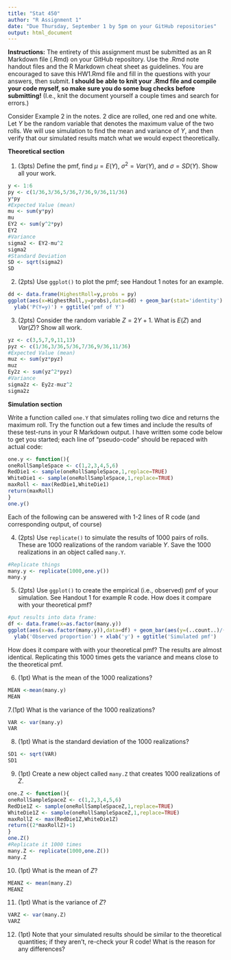 ```yaml
---
title: "Stat 450"
author: "R Assignment 1"
date: "Due Thursday, September 1 by 5pm on your GitHub repositories"
output: html_document
---
```


**Instructions:** The entirety of this assignment must be submitted as an R Markdown file (.Rmd) on your GitHub repository.  Use the .Rmd note handout files and the R Markdown cheat sheet as guidelines.  You are encouraged to save this HW1.Rmd file and fill in the questions with your answers, then submit.  **I should be able to knit your .Rmd file and compile your code myself, so make sure you do some bug checks before submitting!** (I.e., knit the document yourself a couple times and search for errors.)

Consider Example 2 in the notes.  2 dice are rolled, one red and one white.  Let $Y$ be the random variable that denotes the maximum value of the two rolls.  We will use simulation to find the mean and variance of $Y$, and then verify that our simulated results match what we would expect theoretically.

**Theoretical section**

1. (3pts) Define the pmf, find $\mu = E(Y)$, $\sigma^2 = Var(Y)$, and $\sigma = SD(Y)$.  Show all your work.

```r
y <- 1:6
py <- c(1/36,3/36,5/36,7/36,9/36,11/36)
y*py
#Expected Value (mean)
mu <- sum(y*py)
mu
EY2 <- sum(y^2*py)
EY2
#Variance
sigma2 <- EY2-mu^2
sigma2
#Standard Deviation
SD <- sqrt(sigma2)
SD
```

2. (2pts)  Use `ggplot()` to plot the pmf; see Handout 1 notes for an example.
```r
dd <- data.frame(HighestRoll=y,probs = py)
ggplot(aes(x=HighestRoll,y=probs),data=dd) + geom_bar(stat='identity') + 
  ylab('P(Y=y)') + ggtitle('pmf of Y')
```

3. (2pts)  Consider the random variable $Z=2Y+1$.  What is $E(Z)$ and $Var(Z)$?  Show all work. 
```r
yz <- c(3,5,7,9,11,13)
pyz <- c(1/36,3/36,5/36,7/36,9/36,11/36)
#Expected Value (mean)
muz <- sum(yz*pyz)
muz
Ey2z <- sum(yz^2*pyz)
#Variance
sigma2z <- Ey2z-muz^2
sigma2z 
```

**Simulation section**  

Write a function called `one.Y` that simulates rolling two dice and returns the maximum roll.  Try the function out a few times and include the results of these test-runs in your R Markdown output. I have written some code below to get you started; each line of "pseudo-code" should be repaced with actual code:

<!--NOTE: You should probably change the below code to eval=TRUE when you submit, else your function will not be compiled and your pdf/word/HTML file will not reproduce any output!  -->

```r
one.y <- function(){
oneRollSampleSpace <- c(1,2,3,4,5,6)
RedDie1 <- sample(oneRollSampleSpace,1,replace=TRUE)
WhiteDie1 <- sample(oneRollSampleSpace,1,replace=TRUE)
maxRoll <- max(RedDie1,WhiteDie1)
return(maxRoll)
}
one.y()
```

Each of the following can be answered with 1-2 lines of R code (and corresponding output, of course)

4. (2pts) Use `replicate()` to simulate the results of 1000 pairs of rolls.  These are 1000 realizations of the random variable $Y$. Save the 1000 realizations in an object called `many.Y`.
```r
#Replicate things
many.y <- replicate(1000,one.y())
many.y

```

5.  (2pts) Use `ggplot()` to create the empirical (i.e., observed) pmf of your simulation.  See Handout 1 for example R code.  How does it compare with your theoretical pmf?
```r
#put results into data frame:
df <- data.frame(x=as.factor(many.y))
ggplot(aes(x=as.factor(many.y)),data=df) + geom_bar(aes(y=(..count..)/(sum(..count..)))) +
  ylab('Observed proportion') + xlab('y') + ggtitle('Simulated pmf')

```
How does it compare with with your theoretical pmf?
The results are almost identical. Replicating this 1000 times gets the variance and means close to the theoretical pmf.

6. (1pt)  What is the mean of the 1000 realizations?
```r
MEAN <-mean(many.y)
MEAN
```

7.(1pt)  What is the variance of the 1000 realizations?
```r
VAR <- var(many.y)
VAR
```

8.  (1pt) What is the standard deviation of the 1000 realizations?
```r
SD1 <- sqrt(VAR)
SD1
```

9. (1pt)  Create a new object called `many.Z` that creates 1000 realizations of $Z$.
```r
one.Z <- function(){
oneRollSampleSpaceZ <- c(1,2,3,4,5,6)
RedDie1Z <- sample(oneRollSampleSpaceZ,1,replace=TRUE)
WhiteDie1Z <- sample(oneRollSampleSpaceZ,1,replace=TRUE)
maxRollZ <- max(RedDie1Z,WhiteDie1Z)
return((2*maxRollZ)+1)
}
one.Z()
#Replicate it 1000 times
many.Z <- replicate(1000,one.Z())
many.Z
```

10. (1pt)  What is the mean of $Z$?
```r
MEANZ <- mean(many.Z)
MEANZ
```

11. (1pt)  What is the variance of $Z$?
```r
VARZ <- var(many.Z)
VARZ
```

12. (1pt) Note that your simulated results should be similar to the theoretical quantities; if they aren't, re-check your R code!  What is the reason for any differences?
